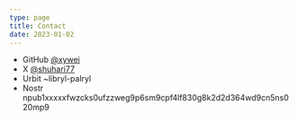 ```yaml
---
type: page
title: Contact
date: 2023-01-02
---
```


- GitHub [@xywei](https://github.com/xywei)
- X [@shuhari77](https://x.com/shuhari77)
- Urbit ~libryl-palryl
- Nostr npub1xxxxxfwzcks0ufzzweg9p6sm9cpf4lf830g8k2d2d364wd9cn5ns020mp9

